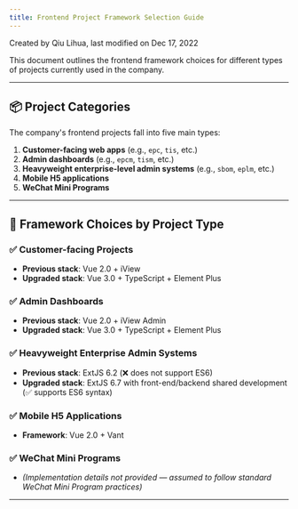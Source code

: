 ---
title: Frontend Project Framework Selection Guide
---

Created by Qiu Lihua, last modified on Dec 17, 2022

This document outlines the frontend framework choices for different types of projects currently used in the company.

---

## 📦 Project Categories

The company's frontend projects fall into five main types:

1. **Customer-facing web apps** (e.g., `epc`, `tis`, etc.)
2. **Admin dashboards** (e.g., `epcm`, `tism`, etc.)
3. **Heavyweight enterprise-level admin systems** (e.g., `sbom`, `eplm`, etc.)
4. **Mobile H5 applications**
5. **WeChat Mini Programs**

---

## 🔧 Framework Choices by Project Type

### ✅ Customer-facing Projects

- **Previous stack**: Vue 2.0 + iView  
- **Upgraded stack**: Vue 3.0 + TypeScript + Element Plus

### ✅ Admin Dashboards

- **Previous stack**: Vue 2.0 + iView Admin  
- **Upgraded stack**: Vue 3.0 + TypeScript + Element Plus

### ✅ Heavyweight Enterprise Admin Systems

- **Previous stack**: ExtJS 6.2 (❌ does not support ES6)  
- **Upgraded stack**: ExtJS 6.7 with front-end/backend shared development (✅ supports ES6 syntax)

### ✅ Mobile H5 Applications

- **Framework**: Vue 2.0 + Vant

### ✅ WeChat Mini Programs

- *(Implementation details not provided — assumed to follow standard WeChat Mini Program practices)*

---